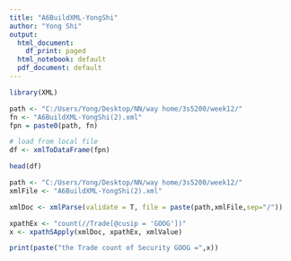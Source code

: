 ```yaml
---
title: "A6BuildXML-YongShi"
author: "Yong Shi"
output:
  html_document:
    df_print: paged
  html_notebook: default
  pdf_document: default
---
```


```r
library(XML)

path <- "C:/Users/Yong/Desktop/NN/way home/3s5200/week12/"
fn <- "A6BuildXML-YongShi(2).xml"
fpn = paste0(path, fn)

# load from local file
df <- xmlToDataFrame(fpn)

head(df)
```


```r
path <- "C:/Users/Yong/Desktop/NN/way home/3s5200/week12/"
xmlFile <- "A6BuildXML-YongShi(2).xml"

xmlDoc <- xmlParse(validate = T, file = paste(path,xmlFile,sep="/"))
```


```r
xpathEx <- "count(//Trade[@cusip = 'GOOG'])"
x <- xpathSApply(xmlDoc, xpathEx, xmlValue)

print(paste("the Trade count of Security GOOG =",x))
```





